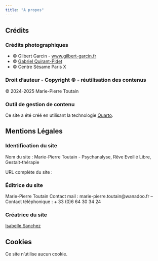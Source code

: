 ```yaml
---
title: "A propos"
---
```



## Crédits

::: {.justify}

### Crédits photographiques

* © Gilbert Garcin - [www.gilbert-garcin.fr](www.gilbert-garcin.fr){target="_blank"}
* © [Gabriel Quirant-Pidet](gqp.fr){target="_blank"}
* © Centre Sésame Paris X

### Droit d’auteur - Copyright © - réutilisation des contenus
© 2024-2025 Marie-Pierre Toutain

### Outil de gestion de contenu
Ce site a été créé en utilisant la technologie [Quarto](https://quarto.org){target="_blank"}.

## Mentions Légales

### Identification du site
Nom du site : Marie-Pierre Toutain - Psychanalyse, Rêve Eveillé Libre, Gestalt-thérapie

URL complète du site : 

### Éditrice du site

Marie-Pierre Toutain
Contact mail : marie-pierre.toutain@wanadoo.fr – Contact téléphonique : + 33 (0)6 64 30 34 24

### Créatrice du site

[Isabelle Sanchez](https://mistea.pages.mia.inra.fr/isabellesanchez/){target="_blank"}

## Cookies
Ce site n'utilise aucun cookie.

::: 
